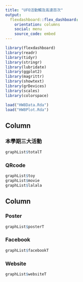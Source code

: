 ```yaml
---
title: "UFO活動觸及高達百次"
output: 
  flexdashboard::flex_dashboard:
    orientation: columns
    social: menu
    source_code: embed
---
```

```r
library(flexdashboard)
library(readr)
library(tidyr)
library(stringr)
library(lubridate)
library(ggplot2)
library(magrittr)
library(showtext)
library(grDevices)
library(scales)
library(colorspace)
```


```r
load("HW8Data.Rda")
load("HW8Plot.Rda")
```

Column {data-width=600, data-height=500}
-------------------------------------
    
### 本學期三大活動
    
```r
graphList$totalT
```

### QRcode

<div id="北大玩具節"></div>


```r
graphList$toy 
graphList$movie
graphList$lalala
```



Column {.tabset data-width=400}
-------------------------------------
   
### Poster

```r
graphList$posterT
```   
 
### Facebook
    
```r
graphList$facebookT
```

### Website

```r
graphList$websiteT
```

<script type="text/javascript">
  $(window).bind("load",function(){
  var listenarea=document.querySelector("#qrcode > div.chart-stage.chart-stage-flex > div > p > img:nth-child(1)")
var listenarea1=document.querySelector("#qrcode > div.chart-stage.chart-stage-flex > div > p > img:nth-child(2)")
var listenarea2=document.querySelector("#qrcode > div.chart-stage.chart-stage-flex > div > p > img:nth-child(3)")
var actionarea=document.getElementById('北大玩具節')

function giveNews(){
    actionarea.innerHTML="北大玩具節"
}

listenarea.addEventListener("mouseover",giveNews)

function giveNews2(){
    actionarea.innerHTML="青銀共享電影"
}

listenarea1.addEventListener("mouseover",giveNews2)

function giveNews3(){
    actionarea.innerHTML="聖誕點燈暨北大管樂節"
}

listenarea2.addEventListener("mouseover",giveNews3)
  })
</script>